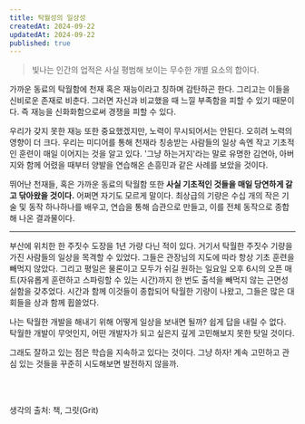 ```yaml
---
title: 탁월성의 일상성
createdAt: 2024-09-22
updatedAt: 2024-09-22
published: true
---
```


> 빛나는 인간의 업적은 사실 평범해 보이는 무수한 개별 요소의 합이다.

가까운 동료의 탁월함에 천재 혹은 재능이라고 칭하며 감탄하곤 한다. 그리고는 이들을 신비로운 존재로 비춘다. 그러면 자신과 비교했을 때 느낄 부족함을 피할 수 있기 때문이다. 즉 재능을 신화화함으로써 경쟁을 피할 수 있다.

우리가 갖지 못한 재능 또한 중요했겠지만, 노력이 무시되어서는 안된다. 오히려 노력의 영향이 더 크다. 우리는 미디어를 통해 천재라 칭송받는 사람들의 일상 속엔 작고 기초적인 훈련이 매일 이어지는 것을 알고 있다. '그냥 하는거지'라는 말로 유명한 김연아, 아버지와 함께 어렸을 때부터 양발을 연습해온 손흥민과 같은 사례를 보았을 것이다.

뛰어난 천재들, 혹은 가까운 동료의 탁월함 또한 **사실 기초적인 것들을 매일 당연하게 갈고 닦아왔을 것이다.** 어쩌면 자기도 모르게 말이다. 최상급의 기량은 수십 개의 작은 기술 및 동작 하나하나를 배우고, 연습을 통해 습관으로 만들고, 이를 전체 동작으로 종합해 나온 결과물이다.

---

<MyThought>
  부산에 위치한 한 주짓수 도장을 1년 가량 다닌 적이 있다. 거기서 탁월한 주짓수 기량을 가진 사람들의 일상을 목격할 수 있었다. 그들은 관장님의 지도에 따라 항상 기초 훈련을 빼먹지 않았다. 그리고 평일은 물론이고 모두가 쉬길 원하는 일요일 오후 6시의 오픈 매트(자유롭게 훈련하고 스파링할 수 있는 시간)까지 한 번도 출석을 빼먹지 않는 근면성실함을 갖추었다. 시간과 함께 이것들이 종합되어 탁월한 기량이 나왔고, 그들은 많은 대회들을 상과 함께 휩쓸었다.

나는 탁월한 개발을 해내기 위해 어떻게 일상을 보내면 될까? 쉽게 답을 내릴 수 없다. 탁월한 개발이 무엇인지, 어떤 개발자가 되고 싶은지 깊게 고민해보지 못한 탓일 것이다.

그래도 잘하고 있는 점은 학습을 지속하고 있다는 것이다. 그냥 하자! 계속 고민하고 관심 있는 것들을 꾸준히 시도해보면 발전하지 않을까.

</MyThought>

<br />
<br />

<Resource href='https://product.kyobobook.co.kr/detail/S000001813651'>생각의 출처: 책, 그릿(Grit)</Resource>

